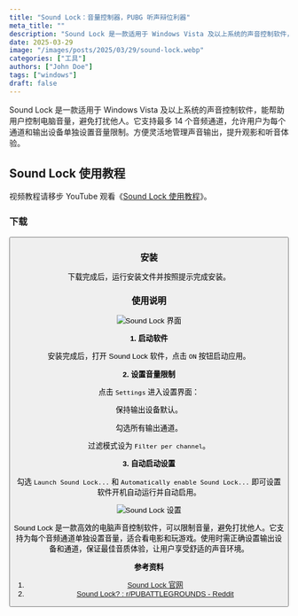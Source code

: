 ```yaml
---
title: "Sound Lock：音量控制器，PUBG 听声辩位利器"
meta_title: ""
description: "Sound Lock 是一款适用于 Windows Vista 及以上系统的声音控制软件，能帮助用户控制电脑音量，避免打扰他人。它支持最多 14 个音频通道，允许用户为每个通道和输出设备单独设置音量限制。方便灵活地管理声音输出，提升观影和听音体验。"
date: 2025-03-29
image: "/images/posts/2025/03/29/sound-lock.webp"
categories: ["工具"]
authors: ["John Doe"]
tags: ["windows"]
draft: false
---
```


Sound Lock 是一款适用于 Windows Vista 及以上系统的声音控制软件，能帮助用户控制电脑音量，避免打扰他人。它支持最多 14 个音频通道，允许用户为每个通道和输出设备单独设置音量限制。方便灵活地管理声音输出，提升观影和听音体验。

## Sound Lock 使用教程

<Notice type="tip">视频教程请移步 YouTube 观看《[Sound Lock 使用教程](https://youtu.be/BrpCKoMiIEA)》。</Notice>

### 下载

<Button label="Sound Lock 下载" link="https://www.3appes.com/sound-lock/" style="solid" />

### 安装

下载完成后，运行安装文件并按照提示完成安装。

### 使用说明

<Image
    src="/images/posts/2025/03/29/sound-lock-gui.webp"
    alt="Sound Lock 界面"
/>

**1. 启动软件**

安装完成后，打开 Sound Lock 软件，点击 `ON` 按钮启动应用。

**2. 设置音量限制**

点击 `Settings` 进入设置界面：

保持输出设备默认。

勾选所有输出通道。

过滤模式设为 `Filter per channel`。

**3. 自动启动设置**

勾选 `Launch Sound Lock...` 和 `Automatically enable Sound Lock...` 即可设置软件开机自动运行并自动启用。

<Image
    src="/images/posts/2025/03/29/sound-lock-she-zhi.webp"
    alt="Sound Lock 设置"
/>

Sound Lock 是一款高效的电脑声音控制软件，可以限制音量，避免打扰他人。它支持为每个音频通道单独设置音量，适合看电影和玩游戏。使用时需正确设置输出设备和通道，保证最佳音质体验，让用户享受舒适的声音环境。

**参考资料**

1. [Sound Lock 官网](https://www.3appes.com/sound-lock/)
2. [Sound Lock? : r/PUBATTLEGROUNDS - Reddit](https://www.reddit.com/r/PUBATTLEGROUNDS/comments/c92ynu/sound_lock/)